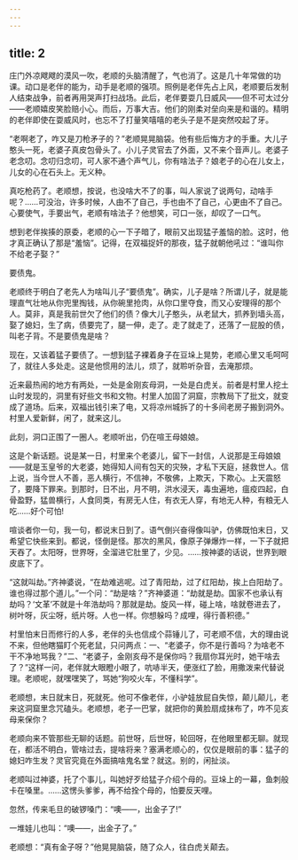 ```yaml
---
---
---
```

title: 2
---



庄门外凉飕飕的漠风一吹，老顺的头脑清醒了，气也消了。这是几十年常做的功课。动口是老伴的能为，动手是老顺的强项。照例是老伴先占上风，老顺要后发制人结束战争，前者再用哭声打扫战场。此后，老伴要耍几日威风——但不可太过分——老顺嬉皮笑脸赔小心。而后，万事大吉。他们的刚柔对垒向来是和谐的。精明的老伴即使在耍威风时，也忘不了打量笑嘻嘻的老头子是不是突然咬起了牙。

“老啊老了，咋又是刀枪矛子的？”老顺晃晃脑袋。他有些后悔方才的手重。大儿子憨头一死，老婆子真皮包骨头了。小儿子灵官去了外面，又不来个音声儿。老婆子老念叨。念叨归念叨，可人家不通个声气儿，你有啥法子？娘老子的心在儿女上，儿女的心在石头上。无义种。

真吃枪药了。老顺想，按说，也没啥大不了的事，叫人家说了说两句，动啥手呢？……可没治，许多时候，人由不了自己，手也由不了自己，心更由不了自己。心要使气，手要出气，老顺有啥法子？他想笑，可口一张，却叹了一口气。

想到老伴挨揍的原委，老顺的心一下子暗了，眼前又出现猛子羞恼的脸。这时，他才真正确认了那是“羞恼”。记得，在双福捉奸的那夜，猛子就朝他吼过：“谁叫你不给老子娶？”

要债鬼。

老顺终于明白了老先人为啥叫儿子“要债鬼”。确实，儿子是啥？所谓儿子，就是能理直气壮地从你兜里掏钱，从你碗里抢肉，从你口里夺食，而又心安理得的那个人。莫非，真是我前世欠了他们的债？像大儿子憨头，从老鼠大，抓养到墙头高，娶了媳妇，生了病，债要完了，腿一伸，走了。走了就走了，还落了一屁股的债，叫老子背。不是要债鬼是啥？

现在，又该着猛子要债了。一想到猛子裸着身子在豆垛上晃势，老顺心里又毛呵呵了，就往人多处走。这是他惯用的法儿，烦了，就聆听杂音，去淹那烦。

近来最热闹的地方有两处，一处是金刚亥母洞，一处是白虎关。前者是村里人挖土山时发现的，洞里有好些文书和文物。村里人加固了洞窟，宗教局下了批文，就变成了道场。后来，双福出钱引来了电，又将凉州城拆了的十多间老房子搬到洞外。村里人爱新鲜，闲了，就来这儿。

此刻，洞口正围了一圈人。老顺听出，仍在喧王母娘娘。

这是个新话题。说是某一日，村里来个老婆儿，留下一封信，人说那是王母娘娘——就是玉皇爷的大老婆，她得知人间有包天的灾殃，才私下天庭，拯救世人。信上说，当今世人不善，恶人横行，不信神，不敬佛，上欺天，下欺心。上天震怒了，要降下罪来。到那时，日不出，月不明，洪水浸天，毒虫遍地，瘟疫四起，白骨盈野，猛兽横行，人食同类，有房无人住，有衣无人穿，有地无人种，有粮无人吃……好个可怕!

喧谈者你一句，我一句，都说末日到了。语气倒兴奋得像叫驴，仿佛既怕末日，又希望它快些来到。都说，怪倒是怪。那次的黑风，像原子弹爆炸一样，一下子就把天吞了。太阳呀，世界呀，全溜进它肚里了，少见。……按神婆的话说，世界到眼皮底下了。

“这就叫劫。”齐神婆说，“在劫难逃呢。过了青阳劫，过了红阳劫，挨上白阳劫了。谁也得过那个道儿。”一个问：“劫是啥？”齐神婆道：“劫就是劫。国家不也承认有劫吗？‘文革’不就是十年浩劫吗？那就是劫。旋风一样，碰上啥，啥就卷进去了，树叶呀，灰尘呀，纸片呀。人也一样。你想躲吗？成哩，得行善积德。”

村里怕末日而修行的人多，老伴的头也信成个蒜锤儿了，可老顺不信，大的理由说不来，但他瞎猫盯个死老鼠，只问两点：一、“老婆子，你不是行善吗？为啥老不干不净地骂我？”二、“老婆子，金刚亥母不是保你吗？我扇你耳光时，她干啥去了？”这样一问，老伴就大眼瞪小眼了，吭哧半天，便涨红了脸，用撒泼来代替说理。老顺呢，就嘿嘿笑了，骂她“狗咬火车，不懂科学”。

老顺想，末日就末日，死就死。他可不像老伴，小驴娃放屁自失惊，颠儿颠儿，老来这洞窟里念咒磕头。老顺想，老子一巴掌，就把你的黄脸扇成抹布了，咋不见亥母来保你？

老顺向来不管那些无聊的话题。前世呀，后世呀，轮回呀，在他眼里都无聊。就现在，都活不明白，管啥过去，提啥将来？塞满老顺心的，仅仅是眼前的事：猛子的媳妇咋生发？灵官究竟在外面搞啥鬼名堂？就这。别的，闲扯淡。

老顺叫过神婆，托了个事儿，叫她好歹给猛子介绍个母的。豆垛上的一幕，鱼刺般卡在嗓里。……这愣头爹爹，再不给拴个母的，怕要反天哩。

忽然，传来毛旦的破锣嗓门：“噢——，出金子了!”

一堆娃儿也叫：“噢——，出金子了。”

老顺想：“真有金子呀？”他晃晃脑袋，随了众人，往白虎关颠去。